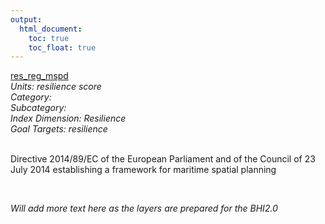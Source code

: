 ```yaml
---
output:
  html_document:
    toc: true
    toc_float: true
---
```


[res_reg_mspd](https://github.com/OHI-Science/bhi/blob/master/baltic/layers/res_reg_mspd_bhi2015.csv)\
*Units: resilience score*\
*Category:*\
*Subcategory:*\
*Index Dimension: Resilience*\
*Goal Targets: resilience*\
<br>

Directive 2014/89/EC of the European Parliament and of the Council of 23 July 2014 establishing a framework for maritime spatial planning

<br>

*Will add more text here as the layers are prepared for the BHI2.0*

<br>



<br>


